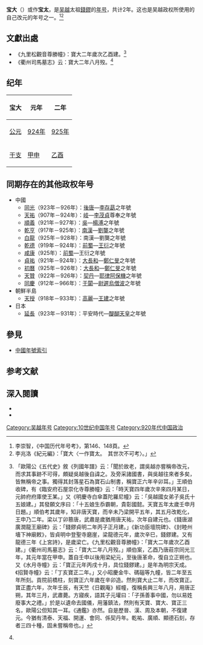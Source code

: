 {{Eranamebox|年号=宝大
|起讫时间= 924年-925年
|政权= [[吳越國|吴越]]
|帝王=吴越太祖[[錢鏐|錢鏐]]
|历时= 2年
|timeline=<timeline>
ImageSize  = width:200 height:50
PlotArea   = width:180 height:30 left:10 bottom:20
TimeAxis   = orientation:horizontal
DateFormat = yyyy
Period     = from:907 till:978
AlignBars  = early
ScaleMajor = increment:50 start:907
Colors =
  id:canvas value:rgb(1,1,0.85)
BackgroundColors = canvas:canvas
PlotData =
  width:15 color:black
  bar:era from:start till:end
  bar:era from:907 till:978 color:black
  bar:era from:907 till:932 color:red
  bar:era from:924 till:925 color:orange
</timeline>
|说明= {{fontcolor|orange|寶大}}在吴越及{{fontcolor|red|錢鏐}}在位时期的位置。
}}
'''宝大'''（{{kj|924年||925年|}}）或作'''宝太'''，是[[吴越国|吴越]]太祖[[錢鏐|錢鏐]]的[[年号|年号]]，共计2年。这也是吴越政权所使用的自己改元的年号之一。<ref>李崇智，《中国历代年号考》，第146、148頁。</ref><ref>李兆洛《紀元編》：「寶大〈一作寶太。　其世次不可考〉。」</ref>

==文獻出處==
*《九里松觀音尊勝幢》：寶大二年歲次乙酉建。<ref name="寶大">{{cite wikisource|title=容齋四筆錢武肅三改元|last=洪邁|wslink=zh:容齋四筆/卷五}}「歐陽公《五代史》敘《列國年譜》云：「聞於故老，謂吳越亦嘗稱帝改元，而求其事跡不可得，頗疑吳越後自諱之。及旁采諸國書，與吳越往來者多矣，皆無稱帝之事。獨得其封落星石為寶石山制書，稱寶正六年辛卯耳。」王順伯收碑，有《臨安府石屋崇化寺尊勝幢》云：「時天寶四年歲次辛來四月某日，元帥府府庫使王某。」又《明慶寺白傘蓋陀羅尼幢》云：「吳越國女弟子吳氏十五娘建。」其發願文序曰：「十五娘生忝霸朝，貴彰國懿。天寶五年太歲壬申月日題。」順伯考其歲年，知非唐天寶，而辛未乃梁開平五年，其五月改乾化，王申乃二年。梁以丁卯篡唐，武肅是歲猶用唐天祐，次年自建元也。《錢唐湖廣潤龍王廟碑》云：「錢鏐貞明二年丙子正月建。」《新功臣壇院碑》、《封睦州墻下神廟敕》，皆貞明中登聖寺磨崖，梁龍德元年，歲次辛巳，錢鏐建。又有龍德三年《上宮詩》，是歲梁亡。《九里松觀音尊勝幢》：「寶大二年歲次乙酉建。」《衢州司馬墓志》云：「寶大二年八月歿。」順伯案，乙酉乃唐莊宗同光三年，其元年當在甲申。蓋自壬申以後用梁紀元，至後唐革命，復自立正朔也。又《水月寺幢》云：「寶正元年丙戌十月，具位錢鏐建。」是年為明宗天成。《招賢寺幢》云：「丁亥寶正二年。」又小昭慶金牛、碼碯等九幢，皆二年至五年所刻。貢院前橋柱，刻寶正六年歲在辛卯造。然則寶大止二年，而改寶正。寶正盡六年，次年壬辰，有天竺《日觀庵》經幢，復稱長興三年八月，用唐正朔，其年三月，武肅薨。方寢疾，語其子元瓘曰：「子孫善事中國，勿以易姓廢事大之禮。」於是以遺命去國儀，用藩鎮法，然則有天寶、寶大、寶正三名，歐陽公但知其一耳。《通鑑》亦然。自是歷晉、漢、周及本朝，不復建元。今猶有清泰、天福、開運、會同、係契丹年。乾祐、廣順、顯德石刻，存者三四十種，固未嘗稱帝也。」</ref>
*《衢州司馬墓志》云：寶大二年八月歿。<ref name="寶大"/>

==纪年==
{| class="wikitable"  style="text-align:center;"
!宝大!!元年!!二年
|-
![[公元|公元]]
|[[924年|924年]]||[[925年|925年]]
|-
![[干支|干支]]
|[[甲申|甲申]]||[[乙酉|乙酉]]
|}

==同期存在的其他政权年号==
*中國
**[[同光|同光]]（923年－926年）：[[後唐|後唐]]—[[李存勗|李存勗]]之年號
**[[天祐_(唐朝)|天祐]]（907年－924年）：[[岐|岐]]—[[李茂貞|李茂貞]]尊奉之年號
**[[順義_(南吳)|順義]]（921年－927年）：[[杨吴|吳]]—[[楊溥_(吳)|楊溥]]之年號
**[[乾亨_(南漢)|乾亨]]（917年－925年）：[[南漢|南漢]]—[[劉龑|劉龑]]之年號
**[[白龙_(南汉)|白龍]]（925年－928年）：南漢—劉龑之年號
**[[乾德_(前蜀)|乾德]]（919年－924年）：[[前蜀|前蜀]]—[[王衍_(前蜀)|王衍]]之年號
**[[咸康_(前蜀)|咸康]]（925年）：[[前蜀|前蜀]]—王衍之年號
**[[貞祐_(大長和)|貞祐]]（921年－924年）：[[大長和|大長和]]—[[鄭仁旻|鄭仁旻]]之年號
**[[初曆|初曆]]（925年－926年）：[[大長和|大長和]]—[[鄭仁旻|鄭仁旻]]之年號
**[[天赞|天贊]]（922年－926年）：[[遼朝|契丹]]—[[耶律阿保機|耶律阿保機]]之年號
**[[同慶_(于闐)|同慶]]（912年－966年）：[[于闐|于闐]]—[[尉遲烏僧波|尉遲烏僧波]]之年號
*朝鮮半島
**[[天授_(高麗)|天授]]（918年－933年）：[[高麗|高麗]]—[[高麗太祖|王建]]之年號
*日本
**[[延長_(日本)|延長]]（923年－931年）：平安時代—[[醍醐天皇|醍醐天皇]]之年號

==參見==
*[[中国年号列表#吳越|中國年號索引]]

==参考文献==
{{Reflist}}

==深入閱讀==
<div>
*{{Cite book|author=李崇智|title=中國歷代年號考|format=|url=|date=2004年12月|publisher=中華書局|location=北京|id=ISBN 7101025129}}
*{{Cite book|author=鄧洪波|title=東亞歷史年表|format=pdf|url=http://www.eastasia.ntu.edu.tw/chinese/05_a04.htm|date=2005年3月|publisher=國立臺灣大學東亞經典與文化研究計劃|location=臺北|id=ISBN 9789860005189|access-date=2022-01-03|archive-date=2007-08-25|archive-url=https://web.archive.org/web/20070825002742/http://www.eastasia.ntu.edu.tw/chinese/05_a04.htm|dead-url=yes}}
</div>

{{年号|[[龙德|龙德]]|[[中国年号列表|吴越年号]]<br>924年－925年|[[宝正|宝正]]}}
{{五代十國年號}}

[[Category:吴越年号|Category:吴越年号]]
[[Category:10世纪中国年号|Category:10世纪中国年号]]
[[Category:920年代中国政治|Category:920年代中国政治]]